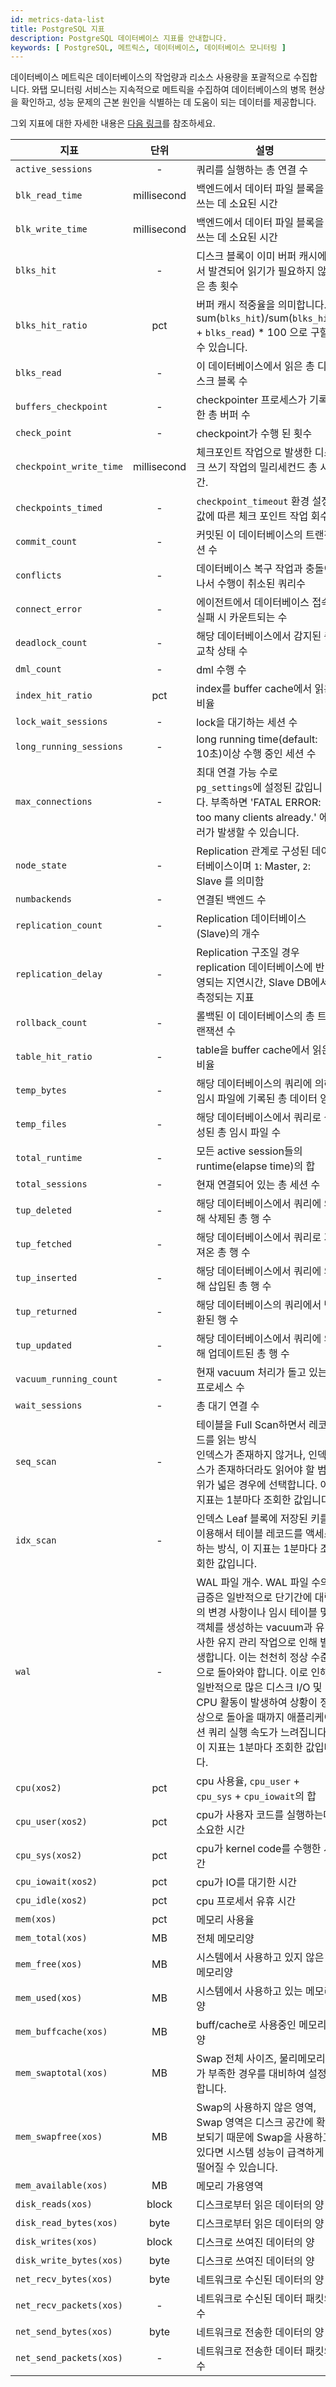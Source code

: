 ```yaml
---
id: metrics-data-list
title: PostgreSQL 지표
description: PostgreSQL 데이터베이스 지표를 안내합니다.
keywords: [ PostgreSQL, 메트릭스, 데이터베이스, 데이터베이스 모니터링 ]
---
```


데이터베이스 메트릭은 데이터베이스의 작업량과 리소스 사용량을 포괄적으로 수집합니다. 와탭 모니터링 서비스는 지속적으로 메트릭을 수집하여 데이터베이스의 병목 현상을 확인하고, 성능 문제의 근본 원인을 식별하는 데 도움이 되는 데이터를 제공합니다.

그외 지표에 대한 자세한 내용은 [다음 링크](https://www.postgresql.org/docs/)를 참조하세요.

| 지표 | 단위 | 설명 | 카테고리 |
| -- | :---: | -- | -- |
| `active_sessions` | - | 쿼리를 실행하는 총 연결 수 | Connection |
| `blk_read_time` | millisecond | 백엔드에서 데이터 파일 블록을 쓰는 데 소요된 시간 | I/O |
| `blk_write_time` | millisecond | 백엔드에서 데이터 파일 블록을 쓰는 데 소요된 시간 | I/O |
| `blks_hit` | - | 디스크 블록이 이미 버퍼 캐시에서 발견되어 읽기가 필요하지 않은 총 횟수 | I/O |
| `blks_hit_ratio` |  pct | 버퍼 캐시 적중율을 의미합니다. sum(`blks_hit`)/sum(`blks_hit` + `blks_read`) \* 100 으로 구할 수 있습니다. | I/O |
| `blks_read` | - | 이 데이터베이스에서 읽은 총 디스크 블록 수 | I/O |
| `buffers_checkpoint` | - | checkpointer 프로세스가 기록한 총 버퍼 수 | Info |
| `check_point` | - | checkpoint가 수행 된 횟수 | Troughput |
| `checkpoint_write_time` | millisecond | 체크포인트 작업으로 발생한 디스크 쓰기 작업의 밀리세컨드 총 시간. | Troughput |
| `checkpoints_timed` | - | `checkpoint_timeout` 환경 설정값에 따른 체크 포인트 작업 회수 | Troughput |
| `commit_count` | - | 커밋된 이 데이터베이스의 트랜잭션 수 | Troughput |
| `conflicts` | - | 데이터베이스 복구 작업과 충돌이 나서 수행이 취소된 쿼리수 | Troughput |
| `connect_error` | - | 에이전트에서 데이터베이스 접속 실패 시 카운트되는 수 | Connection |
| `deadlock_count` | - | 해당 데이터베이스에서 감지된 총 교착 상태 수 | Performance |
| `dml_count` | - | dml 수행 수 | Troughput |
| `index_hit_ratio` |  pct | index를 buffer cache에서 읽은 비율 | Performance |
| `lock_wait_sessions` | - | lock을 대기하는 세션 수 | Performance |
| `long_running_sessions` | - | long running time(default: 10초)이상 수행 중인 세션 수 | Performance |
| `max_connections` | - | 최대 연결 가능 수로 `pg_settings`에 설정된 값입니다. 부족하면 'FATAL ERROR: too many clients already.' 에러가 발생할 수 있습니다. | Info |
| `node_state` | - | Replication 관계로 구성된 데이터베이스이며 `1`: Master, `2`: Slave 를 의미함 | Info |
| `numbackends` | - | 연결된 백엔드 수 | Info |
| `replication_count` | - | Replication 데이터베이스(Slave)의 개수 | Performance |
| `replication_delay` | - | Replication 구조일 경우 replication 데이터베이스에 반영되는 지연시간, Slave DB에서 측정되는 지표 | Performance |
| `rollback_count` | - | 롤백된 이 데이터베이스의 총 트랜잭션 수 | Performance |
| `table_hit_ratio` | - | table을 buffer cache에서 읽은 비율 | Performance |
| `temp_bytes` | - | 해당 데이터베이스의 쿼리에 의해 임시 파일에 기록된 총 데이터 양 | Performance |
| `temp_files` | - | 해당 데이터베이스에서 쿼리로 생성된 총 임시 파일 수 | Performance |
| `total_runtime` | - | 모든 active session들의 runtime(elapse time)의 합 | Performance |
| `total_sessions` | - | 현재 연결되어 있는 총 세션 수 | Connection |
| `tup_deleted` | - | 해당 데이터베이스에서 쿼리에 의해 삭제된 총 행 수 | Troughput |
| `tup_fetched` | - | 해당 데이터베이스에서 쿼리로 가져온 총 행 수 | Troughput |
| `tup_inserted` | - | 해당 데이터베이스에서 쿼리에 의해 삽입된 총 행 수 | Troughput |
| `tup_returned` | - | 해당 데이터베이스의 쿼리에서 반환된 행 수 | Troughput |
| `tup_updated` | - | 해당 데이터베이스에서 쿼리에 의해 업데이트된 총 행 수 | Troughput |
| `vacuum_running_count` | - | 현재 vacuum 처리가 돌고 있는 프로세스 수 | Performance |
| `wait_sessions` | - | 총 대기 연결 수 | Performance |
| `seq_scan` | - | 테이블을 Full Scan하면서 레코드를 읽는 방식<br/>인덱스가 존재하지 않거나, 인덱스가 존재하더라도 읽어야 할 범위가 넓은 경우에 선택합니다. 이 지표는 1분마다 조회한 값입니다. | Performance |
| `idx_scan` | - | 인덱스 Leaf 블록에 저장된 키를 이용해서 테이블 레코드를 액세스하는 방식, 이 지표는 1분마다 조회한 값입니다. | Performance |
| `wal` | - | WAL 파일 개수. WAL 파일 수의 급증은 일반적으로 단기간에 대량의 변경 사항이나 임시 테이블 및 객체를 생성하는 vacuum과 유사한 유지 관리 작업으로 인해 발생합니다. 이는 천천히 정상 수준으로 돌아와야 합니다. 이로 인해 일반적으로 많은 디스크 I/O 및 CPU 활동이 발생하여 상황이 정상으로 돌아올 때까지 애플리케이션 쿼리 실행 속도가 느려집니다. 이 지표는 1분마다 조회한 값입니다. | Performance |
| `cpu(xos2)` |  pct | cpu 사용율, `cpu_user` + `cpu_sys` + `cpu_iowait`의 합 | XOS |
| `cpu_user(xos2)` |  pct | cpu가 사용자 코드를 실행하는데 소요한 시간 | XOS |
| `cpu_sys(xos2)` |  pct | cpu가 kernel code를 수행한 시간 | XOS |
| `cpu_iowait(xos2)` |  pct | cpu가 IO를 대기한 시간 | XOS |
| `cpu_idle(xos2)` |  pct | cpu 프로세서 유휴 시간 | XOS |
| `mem(xos)` |  pct | 메모리 사용율 | XOS |
| `mem_total(xos)` |  MB | 전체 메모리양 | XOS |
| `mem_free(xos)` |  MB | 시스템에서 사용하고 있지 않은 메모리양 | XOS |
| `mem_used(xos)` |  MB | 시스템에서 사용하고 있는 메모리양 | XOS |
| `mem_buffcache(xos)` |  MB | buff/cache로 사용중인 메모리양 | XOS |
| `mem_swaptotal(xos)` |  MB | Swap 전체 사이즈, 물리메모리가 부족한 경우를 대비하여 설정합니다. | XOS |
| `mem_swapfree(xos)` |  MB | Swap의 사용하지 않은 영역, Swap 영역은 디스크 공간에 확보되기 때문에 Swap을 사용하고 있다면 시스템 성능이 급격하게 떨어질 수 있습니다. | XOS |
| `mem_available(xos)` |  MB | 메모리 가용영역 | XOS |
| `disk_reads(xos)` | block | 디스크로부터 읽은 데이터의 양 | XOS |
| `disk_read_bytes(xos)` | byte | 디스크로부터 읽은 데이터의 양 | XOS |
| `disk_writes(xos)` | block | 디스크로 쓰여진 데이터의 양 | XOS |
| `disk_write_bytes(xos)` | byte | 디스크로 쓰여진 데이터의 양 | XOS |
| `net_recv_bytes(xos)` | byte | 네트워크로 수신된 데이터의 양 | XOS |
| `net_recv_packets(xos)` |   - | 네트워크로 수신된 데이터 패킷의 수 | XOS |
| `net_send_bytes(xos)` | byte | 네트워크로 전송한 데이터의 양 | XOS |
| `net_send_packets(xos)` |   - | 네트워크로 전송한 데이터 패킷의 수 | XOS |

